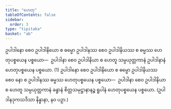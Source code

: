 ```yaml
---
title: "ဟေတု"
tableOfContents: false
sidebar:
  order: 3
type: "tipitaka"
basket: "ab"
---
```



<DynamicBreadcrumb />

<Division number="98">

<Paragraph number="3768">
ဥပါဒါနော စေဝ ဥပါဒါနိယော စ ဓမ္မော ဥပါဒါနဿ စေဝ ဥပါဒါနိယဿ စ ဓမ္မဿ ဟေတုပစ္စယေန ပစ္စယော—  ဥပါဒါနာ စေဝ ဥပါဒါနိယာ စ ဟေတူ သမ္ပယုတ္တကာနံ ဥပါဒါနာနံ ဟေတုပစ္စယေန ပစ္စယော. (1)
</Paragraph>

<Paragraph number="3769">
ဥပါဒါနော စေဝ ဥပါဒါနိယော စ ဓမ္မော ဥပါဒါနိယဿ စေဝ နော စ ဥပါဒါနဿ ဓမ္မဿ ဟေတုပစ္စယေန ပစ္စယော—  ဥပါဒါနာ စေဝ ဥပါဒါနိယာ စ ဟေတူ သမ္ပယုတ္တကာနံ ခန္ဓာနံ စိတ္တသမုဋ္ဌာနာနဉ္စ ရူပါနံ ဟေတုပစ္စယေန ပစ္စယော. (ဥပါဒါနဒုကသဒိသာ နိန္နာနာ, နဝ ပဉှာ.)
</Paragraph>
</Division>